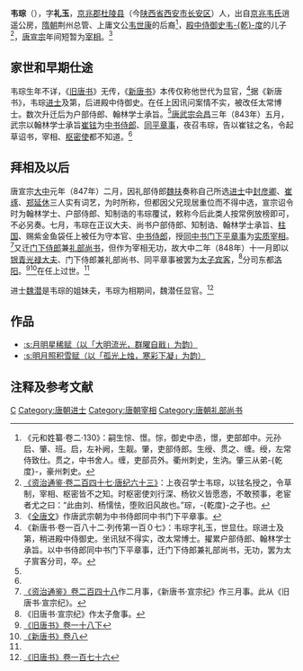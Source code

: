 '''韦琮'''（{{bd|？||？|catIdx=W}}），字'''礼玉'''，[[京兆郡|京兆郡]][[杜陵县|杜陵县]]（今[[陕西省|陕西省]][[西安市|西安市]][[长安区_(西安市)|长安区]]）人，出自[[京兆韦氏|京兆韦氏]]逍遥公房，[[隋朝|隋朝]]荆州总管、上庸文公[[韦世康|韦世康]]的后裔<ref>《元和姓纂·卷二·130》：嗣生悰、憬。悰，御史中丞，憬，吏部郎中。元孙启、肇、班。启，左补阙，生靓。肇，吏部侍郎。生绶、贯之、缠。绶，左常侍致仕。贯之，中书舍人。缠，吏部员外。衢州刺史，生汭。肇三从弟-{乾度}-，豪州刺史。</ref>，[[殿中侍御史|殿中侍御史]][[韦乾度|韦-{乾}-度]]的儿子<ref name=ZZTJ247>[[:s:资治通鉴/卷247|《资治通鉴·卷二百四十七·唐纪六十三》]]：上夜召学士韦琮，以铉名授之，令草制，宰相、枢密皆不之知。时枢密使刘行深、杨钦义皆愿悫，不敢预事，老宦者尤之曰：“此由刘、杨懦怯，堕败旧风故也。”琮，-{乾度}-之子也。</ref>，[[唐宣宗|唐宣宗]]年间短暂为[[宰相|宰相]]。<ref>《[[全唐文|全唐文]]》作唐武宗朝为中书侍郎同中书门下平章事。</ref>

== 家世和早期仕途 ==
韦琮生年不详，《[[旧唐书|旧唐书]]》无传，《[[新唐书|新唐书]]》本传仅称他世代为显官，<ref name=NBT182>《新唐书·卷一百八十二·列传第一百０七》：韦琮字礼玉，世显仕。琮进士及第，稍进殿中侍御史。坐讯狱不得实，改太常博士。擢累户部侍郎、翰林学士承旨。以中书侍郎同中书门下平章事，迁门下侍郎兼礼部尚书，无功，罢为太子賔客分司，卒。</ref>据《新唐书》，韦琮[[进士|进士]]及第，后进殿中侍御史。在任上因讯问案情不实，被改任太常博士。数次升迁后为户部侍郎、翰林学士承旨。<ref name=NBT182/>[[唐武宗|唐武宗]][[会昌_(唐朝)|会昌]]三年（843年）五月，武宗以翰林学士承旨[[崔铉|崔铉]]为[[中书侍郎|中书侍郎]]、[[同平章事|同平章事]]，夜召韦琮，告以崔铉之名，令起草诏书，宰相、[[枢密使|枢密使]]都不知道。<ref name=ZZTJ247/>

== 拜相及以后 ==
唐宣宗[[大中_(唐朝)|大中]]元年（847年）二月，因礼部侍郎[[魏扶|魏扶]]奏称自己所选[[进士|进士]]中[[封彦卿|封彦卿]]、[[崔琢|崔琢]]、[[郑延休|郑延休]]三人实有词艺，为时所称，但都因父兄现居重位而不得中选，宣宗诏令时为翰林学士、户部侍郎、知制诰的韦琮覆试，敕称今后此类人按常例放榜即可，不必另奏。七月，韦琮在正议大夫、尚书户部侍郎、知制诰、翰林学士承旨、[[柱国|柱国]]、赐紫金鱼袋任上被任为守本官、[[中书侍郎|中书侍郎]]，授[[同中书门下平章事|同中书门下平章事]]为[[实质宰相|实质宰相]]。<ref name=ZZTJ248>[[:s:資治通鑑/卷248|《资治通鉴》卷二百四十八]]作二月事，《新唐书·宣宗纪》作三月事。此从《旧唐书·宣宗纪》。</ref>又迁[[门下侍郎|门下侍郎]]兼[[礼部尚书|礼部尚书]]，但作为宰相无功，故大中二年（848年）十一月即以[[银青光禄大夫|银青光禄大夫]]、门下侍郎兼礼部尚书、同平章事被罢为[[太子宾客|太子宾客]]，<ref>《旧唐书·宣宗纪》作太子詹事。</ref>分司东都[[洛阳|洛阳]]。<ref>[[:s:旧唐书/卷18下|《旧唐书》卷一十八下]]</ref><ref>[[:s:新唐书/卷008|《新唐书》卷八]]</ref>在任上过世。<ref name=NBT182/>

进士[[魏潜|魏潜]]是韦琮的姐妹夫，韦琮为相期间，魏潜任显官。<ref>[[:s:旧唐书/卷176|《旧唐书》卷一百七十六]]</ref>

== 作品 ==
*[[:s:月明星稀赋（以「大明流光，群曜自戢」为韵）|:s:月明星稀赋（以「大明流光，群曜自戢」为韵）]]
*[[:s:明月照积雪赋（以「孤光上烛，寒彩下凝」为韵）|:s:明月照积雪赋（以「孤光上烛，寒彩下凝」为韵）]]

== 注释及参考文献 ==
{{reflist}}

{{DEFAULTSORT:W}}
[[Category:京兆韦氏|C]]
[[Category:唐朝进士|Category:唐朝进士]]
[[Category:唐朝宰相|Category:唐朝宰相]]
[[Category:唐朝礼部尚书|Category:唐朝礼部尚书]]